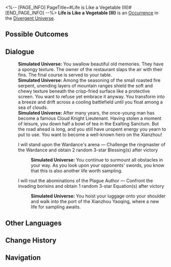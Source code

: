 <%-- [PAGE_INFO]
PageTitle=#Life is Like a Vegetable (III)#
[END_PAGE_INFO] --%>
{{Stub}}
{{Simulated Universe Event Infobox
|id            = 24901-2
|title         = 
|image         = <!--TBA: SpriteOutput/Rogue/RandomEvent/PicRogueEvent_30.png-->
|domains_su    = 
|domains_swarm = 
|domains_gng   = 
|domains_du    = Unknown
|domains_und   = 
|requirements  = 
|prev          = 
|next          = 
|characters    = 
|factions      = 
|order         = 
|order_du      = 129
}}
'''Life is Like a Vegetable (III)''' is an [[Divergent Universe/Occurrence|Occurrence]] in the [[Divergent Universe]].

==Possible Outcomes==
{{Possible Outcomes
|choice_1 = I will stand upon the Wardance's arena
|result_1 = Challenge the ringmaster of the Wardance and obtain 2 random 3-star Blessing(s) after victory

|choice_2 = I will rout the abominations of the Plague Author
|result_2 = Confront the invading borisins and obtain 1 random 3-star Equation(s) after victory

}}
<!--
==Gameplay Notes==
* 
-->
==Dialogue==
{{Dialogue Start}}
:'''Simulated Universe:''' You swallow beautiful old memories. They have a spongy texture. The owner of the restaurant slaps the air with their fins. The final course is served to your table.
:'''Simulated Universe:''' Among the seasoning of the small roasted fire serpent, unending layers of mountain ranges shield the soft and chewy texture beneath the crisp-fried surface like a protective screen. You want to refuse yet embrace it anyway. You transform into a breeze and drift across a cooling battlefield until you float among a sea of clouds.
:'''Simulated Universe:''' After many years, the once-young man has become a famous Cloud Knight Lieutenant. Having stolen a moment of leisure, you down half a bowl of tea in the Exalting Sanctum. But the road ahead is long, and you still have unspent energy you yearn to put to use. You want to become a well-known hero on the Xianzhou!
:{{DIcon|Star}} I will stand upon the Wardance's arena &mdash; Challenge the ringmaster of the Wardance and obtain 2 random 3-star Blessing(s) after victory
::'''Simulated Universe:''' You continue to surmount all obstacles in your way. As you look upon your opponents' swords, you know that this is also another life worth sampling.
:{{DIcon|Star}} I will rout the abominations of the Plague Author &mdash; Confront the invading borisins and obtain 1 random 3-star Equation(s) after victory
::'''Simulated Universe:''' You hoist your luggage onto your shoulder and walk into the port of the Xianzhou Yaoqing, where a new life for sampling awaits.
{{Dialogue End}}

==Other Languages==
{{Other Languages
|en   = Life is Like a Vegetable (III)
|zhs  = 人生如菜（其三）
|zht  = 人生如菜（其三）
|ja   = {{Rubi|人生|じんせい}}は{{Rubi|料理|りょうり}}の{{Rubi|如|ごと}}く（その3）
|ko   = 인생은 채소와 같다 (3)
|es   = La vida es como la verdura (III)
|fr   = La vie est comme un légume (III)
|ru   = Жизнь как пища III
|th   = ชีวิตดั่งพืชผัก (3)
|vi   = Nhân Sinh Như Rau Cải (III)
|de   = Das Leben ist wie Gemüse (III)
|id   = Hidup Bagai Sayur (3)
|pt   = A Vida É Como um Legume (III)
}}

==Change History==
{{Change History|2.7}}

==Navigation==
{{Occurrence Navbox}}